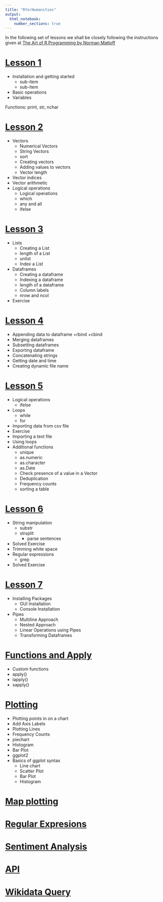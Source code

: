 ```yaml
---
title: "RforHumanities"
output: 
  html_notebook: 
    number_sections: true
---
```



In the following set of lessons we shall be closely following the instructions given at
[The Art of R Programming by Norman Matloff](https://diytranscriptomics.com/Reading/files/The%20Art%20of%20R%20Programming.pdf)

# [Lesson 1](https://htmlpreview.github.io/?https://github.com/argentenum/Rworkshop/blob/master/notebooks/RforHumanities01.nb.html)

+ Installation and getting started
  + sub-item
  + sub-item
+ Basic operations
+ Variables

Functions: print, str, nchar



# [Lesson 2](https://htmlpreview.github.io/?https://github.com/argentenum/Rworkshop/blob/master/notebooks/RforHumanities02.nb.html)

+ Vectors
  + Numerical Vectors
  + String Vectors
  + sort
  + Creating vectors
  + Adding values to vectors
  + Vector length
+ Vector indices
+ Vector arithmetic
+ Logical operations
  + Logical operations
  + which
  + any and all
  + ifelse

# [Lesson 3](https://htmlpreview.github.io/?https://github.com/argentenum/Rworkshop/blob/master/notebooks/RforHumanities03.nb.html)

+ Lists
  + Creating a List
  + length of a List
  + unlist
  + Index a List
+ Dataframes
  + Creating a dataframe
  + Indexing a dataframe
  + length of a dataframe
  + Column labels
  + nrow and ncol
+ Exercise

# [Lesson 4](https://htmlpreview.github.io/?https://github.com/argentenum/Rworkshop/blob/master/notebooks/RforHumanities04.nb.html)

+ Appending data to dataframe
  +rbind
  +cbind
+ Merging dataframes
+ Subsetting dataframes
+ Exporting dataframe
+ Concatenating strings
+ Getting date and time
+ Creating dynamic file name


# [Lesson 5](https://htmlpreview.github.io/?https://github.com/argentenum/Rworkshop/blob/master/notebooks/RforHumanities05.nb.html)

+ Logical operations
  + ifelse
+ Loops
  + while
  + for
+ Importing data from csv file
+ Exercise
+ Importing a text file
+ Using loops
+ Additional functions
  + unique
  + as.numeric
  + as.character
  + as.Date
  + Check presence of a value in a Vector
  + Deduplication
  + Frequency counts
  + sorting a table

# [Lesson 6](https://htmlpreview.github.io/?https://github.com/argentenum/Rworkshop/blob/master/notebooks/RforHumanities06.nb.html)

+ String manipulation
  + substr
  + strsplit
    + parse sentences
+ Solved Exercise
+ Trimming white space
+ Regular expressions
  + grep
+ Solved Exercise


# [Lesson 7](https://htmlpreview.github.io/?https://github.com/argentenum/Rworkshop/blob/master/notebooks/RforHumanities07.nb.html)

+ Installing Packages
  + GUI Installation
  + Console Installation
+ Pipes
  + Multiline Approach
  + Nested Approach
  + Linear Operations using Pipes
  + Transforming Dataframes
  
# [Functions and Apply](https://htmlpreview.github.io/?https://github.com/argentenum/Rworkshop/blob/master/notebooks/RforHumanitiesListFunc.nb.html)  
+ Custom functions
+ apply()
+ lapply()
+ sapply()
  
# [Plotting](https://htmlpreview.github.io/?https://github.com/argentenum/Rworkshop/blob/master/notebooks/RforHumanitiesPlotting.nb.html)

+ Plotting points in on a chart
+ Add Axis Labels
+ Plotting Lines
+ Frequency Counts
+ piechart
+ Histogram
+ Bar Plot
+ ggplot2
+ Basics of ggplot syntax
  + Line chart
  + Scatter Plot
  + Bar Plot
  + Histogram
  
# [Map plotting](https://htmlpreview.github.io/?https://github.com/argentenum/Rworkshop/blob/master/notebooks/RforHumanitiesMapplot.nb.html)

# [Regular Expresions](https://htmlpreview.github.io/?https://github.com/argentenum/Rworkshop/blob/master/notebooks/RforHumanitiesRegex.nb.html)

# [Sentiment Analysis](https://htmlpreview.github.io/?https://github.com/argentenum/Rworkshop/blob/master/notebooks/RforHumanitiesSentiment.nb.html)

# [API](https://htmlpreview.github.io/?https://github.com/argentenum/Rworkshop/blob/master/notebooks/RforHumanitiesAPI.nb.html)

# [Wikidata Query](https://htmlpreview.github.io/?https://github.com/argentenum/Rworkshop/blob/master/notebooks/RforHumanitiesWikidataQuery.nb.html)